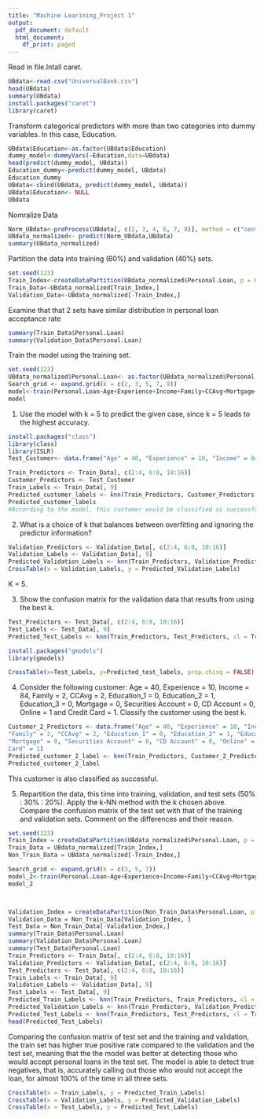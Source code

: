 ```yaml
---
title: "Machine Learining_Project 1"
output:
  pdf_document: default
  html_document:
    df_print: paged
---
```


Read in file.Intall caret.
```r
UBdata<-read.csv("UniversalBank.csv")
head(UBdata)
summary(UBdata)
install.packages("caret")
library(caret)
```

Transform categorical predictors with more than two categories into dummy variables. In this case, Education.
```r
UBdata$Education<-as.factor(UBdata$Education)
dummy_model<-dummyVars(~Education,data=UBdata)
head(predict(dummy_model, UBdata))
Education_dummy<-predict(dummy_model, UBdata)
Education_dummy
UBdata<-cbind(UBdata, predict(dummy_model, UBdata))
UBdata$Education<- NULL
UBdata
```

Nomralize Data
```r
Norm_UBdata<-preProcess(UBdata[, c(2, 3, 4, 6, 7, 8)], method = c("center", "scale"))
UBdata_normalized<- predict(Norm_UBdata,UBdata)
summary(UBdata_normalized)
```

Partition the data into training (60%) and validation (40%) sets.
```r
set.seed(123)
Train_Index<-createDataPartition(UBdata_normalized$Personal.Loan, p = 0.6, list=FALSE)
Train_Data<-UBdata_normalized[Train_Index,]
Validation_Data<-UBdata_normalized[-Train_Index,]
```

Examine that that 2 sets have similar distribution in personal loan acceptance rate
```r
summary(Train_Data$Personal.Loan)
summary(Validation_Data$Personal.Loan)
```

Train the model using the training set.
```r
set.seed(123)
UBdata_normalized$Personal.Loan<- as.factor(UBdata_normalized$Personal.Loan)
Search_grid <- expand.grid(k = c(2, 3, 5, 7, 9))
model<-train(Personal.Loan~Age+Experience+Income+Family+CCAvg+Mortgage+Securities.Account+CD.Account+Online+CreditCard+Education.1+Education.2+Education.3, data = Train_Data, method = "knn", tuneGrid = Search_grid)
model
```

1. Use the model with k = 5 to predict the given case, since k = 5 leads to the highest accuracy. 
```r
install.packages("class")
library(class)
library(ISLR)
Test_Customer<- data.frame("Age" = 40, "Experience" = 10, "Income" = 84, "Family" = 2, "CCAvg" = 2, "Education_1" = 0, "Education_2" = 1, "Education_3" = 0, "Mortgage" = 0, "Securities Account" = 0, "CD Account" = 0, "Online" = 1, "Credit Card" = 1)

Train_Predictors <- Train_Data[, c(2:4, 6:8, 10:16)]
Customer_Predictors <- Test_Customer
Train_Labels <- Train_Data[, 9]
Predicted_customer_labels <- knn(Train_Predictors, Customer_Predictors, cl = Train_Labels, k = 5)
Predicted_customer_labels
#According to the model, this customer would be classified as successful (loan accepted).
```

2. What is a choice of k that balances between overfitting and ignoring the predictor information?
```r
Validation_Predictors <- Validation_Data[, c(2:4, 6:8, 10:16)]
Validation_Labels <- Validation_Data[, 9]
Predicted_Validation_Labels <- knn(Train_Predictors, Validation_Predictors, cl = Train_Labels, k = 5)
CrossTable(x = Validation_Labels, y = Predicted_Validation_Labels)
```
K = 5.



3. Show the confusion matrix for the validation data that results from using the best k.
```r
Test_Predictors <- Test_Data[, c(2:4, 6:8, 10:16)]
Test_Labels <- Test_Data[, 9]
Predicted_Test_Labels <- knn(Train_Predictors, Test_Predictors, cl = Train_Labels, k = 5)

install.packages("gmodels")
library(gmodels)

CrossTable(x=Test_Labels, y=Predicted_test_labels, prop.chisq = FALSE)
```


4. Consider the following customer: Age = 40, Experience = 10, Income = 84,
Family = 2, CCAvg = 2, Education_1 = 0, Education_2 = 1, Education_3 = 0,
Mortgage = 0, Securities Account = 0, CD Account = 0, Online = 1 and Credit
Card = 1. Classify the customer using the best k.
```r
Customer_2_Predictors <- data.frame("Age" = 40, "Experience" = 10, "Income" = 84,
"Family" = 2, "CCAvg" = 2, "Education_1" = 0, "Education_2" = 1, "Education_3" = 0,
"Mortgage" = 0, "Securities Account" = 0, "CD Account" = 0, "Online" = 1., "Credit
Card" = 1)
Predicted_customer_2_label <- knn(Train_Predictors, Customer_2_Predictors, cl = Train_Labels, k = 5)
Predicted_customer_2_label
```
This customer is also classified as successful. 

5. Repartition the data, this time into training, validation, and test sets (50% : 30% : 20%). Apply the k-NN method with the k chosen above. Compare the confusion matrix of the test set with that of the training and validation sets. Comment on the differences and their reason.
```r
set.seed(123)
Train_Index = createDataPartition(UBdata_normalized$Personal.Loan, p = 0.5, list = FALSE)
Train_Data = UBdata_normalized[Train_Index,]
Non_Train_Data = UBdata_normalized[-Train_Index,]

Search_grid <- expand.grid(k = c(3, 5, 7))
model_2<-train(Personal.Loan~Age+Experience+Income+Family+CCAvg+Mortgage+Securities.Account+CD.Account+Online+CreditCard+Education.1+Education.2+Education.3, data = UBdata_normalized, method = "knn", tuneGrid = Search_grid)
model_2



Validation_Index = createDataPartition(Non_Train_Data$Personal.Loan, p = 0.6, list = FALSE)
Validation_Data = Non_Train_Data[Validation_Index, ]
Test_Data = Non_Train_Data[-Validation_Index,]
summary(Train_Data$Personal.Loan)
summary(Validation_Data$Personal.Loan)
summary(Test_Data$Personal.Loan)
Train_Predictors <- Train_Data[, c(2:4, 6:8, 10:16)]
Validation_Predictors <- Validation_Data[, c(2:4, 6:8, 10:16)]
Test_Predictors <- Test_Data[, c(2:4, 6:8, 10:16)]
Train_Labels <- Train_Data[, 9]
Validation_Labels <- Validation_Data[, 9]
Test_Labels <- Test_Data[, 9]
Predicted_Train_Labels <- knn(Train_Predictors, Train_Predictors, cl = Train_Labels, k = 5)
Predicted_Validation_Labels <- knn(Train_Predictors, Validation_Predictors, cl = Train_Labels, k = 5)
Predicted_Test_Labels <- knn(Train_Predictors, Test_Predictors, cl = Train_Labels, k = 5)
head(Predicted_Test_Labels)
```

Comparing the confusion matrix of test set and the training and validation, the train set has higher true positive rate compared to the validation and the test set, meaning that the the model was better at detecting those who would accept personal loans in the test set. The model is able to detect true negatives, that is, accurately calling out those who would not accept the loan, for almost 100% of the time in all three sets. 
```r
CrossTable(x = Train_Labels, y = Predicted_Train_Labels)
CrossTable(x = Validation_Labels, y = Predicted_Validation_Labels)
CrossTable(x = Test_Labels, y = Predicted_Test_Labels)
```


